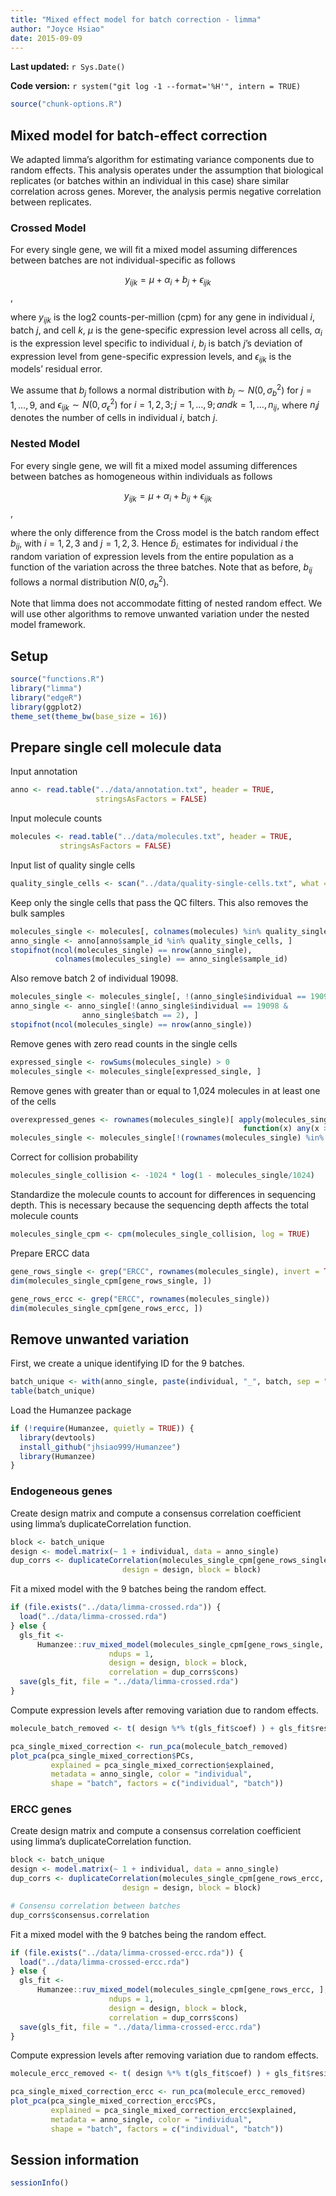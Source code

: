 ```yaml
---
title: "Mixed effect model for batch correction - limma"
author: "Joyce Hsiao"
date: 2015-09-09
---
```


**Last updated:** `r Sys.Date()`

**Code version:** `r system("git log -1 --format='%H'", intern = TRUE)`

```r
source("chunk-options.R")
```


## Mixed model for batch-effect correction

We adapted limma's algorithm for estimating variance components due to random effects. 
This analysis operates under the assumption that biological replicates (or batches within an individual
in this case) share similar correlation across genes. Morever, the analysis permis negative
correlation between replicates. 


### Crossed Model

For every single gene, we will fit a mixed model assuming
differences between batches are not individual-specific as follows

$$ y_{ijk} = \mu + \alpha_i + b_j + \epsilon_{ijk} $$,

where $y_{ijk}$ is the log2 counts-per-million (cpm) for any gene 
in individual $i$, batch $j$, and cell $k$, $\mu$ is the gene-specific
expression level across all cells, $\alpha_i$ is the expression level
specific to individual $i$, $b_j$ is batch $j$'s deviation of expression
level from gene-specific expression levels, and $\epsilon_{ijk}$ is 
the models' residual error. 

We assume that $b_j$ follows a normal distribution with $b_j \sim N(0, \sigma^2_b)$ for $j = 1, \dots, 9$, and $\epsilon_{ijk} \sim N(0, \sigma^2_\epsilon)$ for $i = 1, 2, 3; j = 1, \dots, 9; and k = 1, \dots, n_{ij}$, where $n_ij$ denotes the number of cells in individual $i$, batch $j$. 


### Nested Model

For every single gene, we will fit a mixed model assuming
differences between batches as homogeneous within individuals as follows

$$ y_{ijk} = \mu + \alpha_i + b_{ij} + \epsilon_{ijk} $$,

where the only difference from the Cross model is the batch random effect $b_{ij}$, with $i = 1, 2, 3$ and $j = 1, 2, 3$. Hence $\hat{b}_{i.}$ estimates for individual $i$ the random variation of expression levels from the entire population as a function of the variation across the three batches. Note that as before, $b_{ij}$ follows a normal distribution $N(0, \sigma^2_{b})$. 

Note that limma does not accommodate fitting of nested random effect. We will use other algorithms to remove unwanted variation under the nested model framework.



## Setup
```r
source("functions.R")
library("limma")
library("edgeR")
library(ggplot2)
theme_set(theme_bw(base_size = 16))
```


## Prepare single cell molecule data


Input annotation

```r
anno <- read.table("../data/annotation.txt", header = TRUE,
                   stringsAsFactors = FALSE)
```


Input molecule counts

```r
molecules <- read.table("../data/molecules.txt", header = TRUE,
           stringsAsFactors = FALSE)
```


Input list of quality single cells

```r
quality_single_cells <- scan("../data/quality-single-cells.txt", what = "character")
```


Keep only the single cells that pass the QC filters. This also removes the bulk samples

```r
molecules_single <- molecules[, colnames(molecules) %in% quality_single_cells]
anno_single <- anno[anno$sample_id %in% quality_single_cells, ]
stopifnot(ncol(molecules_single) == nrow(anno_single),
          colnames(molecules_single) == anno_single$sample_id)
```


Also remove batch 2 of individual 19098.

```r
molecules_single <- molecules_single[, !(anno_single$individual == 19098 & anno_single$batch == 2)]
anno_single <- anno_single[!(anno_single$individual == 19098 & 
                anno_single$batch == 2), ]
stopifnot(ncol(molecules_single) == nrow(anno_single))
```


Remove genes with zero read counts in the single cells
```r
expressed_single <- rowSums(molecules_single) > 0
molecules_single <- molecules_single[expressed_single, ]
```


Remove genes with greater than or equal to 1,024 molecules 
in at least one of the cells

```r
overexpressed_genes <- rownames(molecules_single)[ apply(molecules_single, 1, 
                                                    function(x) any(x >= 1024))]
molecules_single <- molecules_single[!(rownames(molecules_single) %in% overexpressed_genes), ]
```


Correct for collision probability

```r
molecules_single_collision <- -1024 * log(1 - molecules_single/1024)
```


Standardize the molecule counts to account for differences in sequencing
depth. This is necessary because the sequencing depth affects the total
molecule counts

```r
molecules_single_cpm <- cpm(molecules_single_collision, log = TRUE)
```


Prepare ERCC data
```r
gene_rows_single <- grep("ERCC", rownames(molecules_single), invert = TRUE)
dim(molecules_single_cpm[gene_rows_single, ])

gene_rows_ercc <- grep("ERCC", rownames(molecules_single))
dim(molecules_single_cpm[gene_rows_ercc, ])
```


## Remove unwanted variation 


First, we create a unique identifying ID for the 9 batches.

```r
batch_unique <- with(anno_single, paste(individual, "_", batch, sep = "") )
table(batch_unique)
```

Load the Humanzee package

```r
if (!require(Humanzee, quietly = TRUE)) {
  library(devtools)
  install_github("jhsiao999/Humanzee")
  library(Humanzee)
}
```


### Endogeneous genes

Create design matrix and compute a consensus correlation coefficient using
limma's duplicateCorrelation function.

```r
block <- batch_unique
design <- model.matrix(~ 1 + individual, data = anno_single)
dup_corrs <- duplicateCorrelation(molecules_single_cpm[gene_rows_single, ],
                         design = design, block = block)
```

Fit a mixed model with the 9 batches being the random effect.

```r
if (file.exists("../data/limma-crossed.rda")) {
  load("../data/limma-crossed.rda")
} else {
  gls_fit <-
      Humanzee::ruv_mixed_model(molecules_single_cpm[gene_rows_single, ],
                      ndups = 1,
                      design = design, block = block,
                      correlation = dup_corrs$cons)
  save(gls_fit, file = "../data/limma-crossed.rda")
}
```

Compute expression levels after removing variation due to random effects.

```r
molecule_batch_removed <- t( design %*% t(gls_fit$coef) ) + gls_fit$resid

pca_single_mixed_correction <- run_pca(molecule_batch_removed)
plot_pca(pca_single_mixed_correction$PCs, 
         explained = pca_single_mixed_correction$explained,
         metadata = anno_single, color = "individual",
         shape = "batch", factors = c("individual", "batch"))
```





### ERCC genes

Create design matrix and compute a consensus correlation coefficient using
limma's duplicateCorrelation function.

```r
block <- batch_unique
design <- model.matrix(~ 1 + individual, data = anno_single)
dup_corrs <- duplicateCorrelation(molecules_single_cpm[gene_rows_ercc, ],
                         design = design, block = block)

# Consensu correlation between batches
dup_corrs$consensus.correlation
```

Fit a mixed model with the 9 batches being the random effect.

```r
if (file.exists("../data/limma-crossed-ercc.rda")) {
  load("../data/limma-crossed-ercc.rda")
} else {
  gls_fit <-
      Humanzee::ruv_mixed_model(molecules_single_cpm[gene_rows_ercc, ],
                      ndups = 1,
                      design = design, block = block,
                      correlation = dup_corrs$cons)
  save(gls_fit, file = "../data/limma-crossed-ercc.rda")
}
```

Compute expression levels after removing variation due to random effects.

```r
molecule_ercc_removed <- t( design %*% t(gls_fit$coef) ) + gls_fit$resid

pca_single_mixed_correction_ercc <- run_pca(molecule_ercc_removed)
plot_pca(pca_single_mixed_correction_ercc$PCs, 
         explained = pca_single_mixed_correction_ercc$explained,
         metadata = anno_single, color = "individual",
         shape = "batch", factors = c("individual", "batch"))
```




## Session information

```r
sessionInfo()
```
